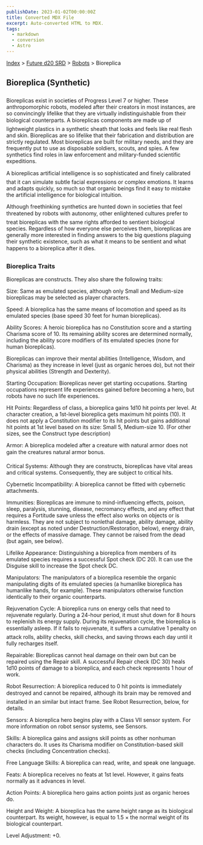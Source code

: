 ```yaml
---
publishDate: 2023-01-02T00:00:00Z
title: Converted MDX File
excerpt: Auto-converted HTML to MDX.
tags:
  - markdown
  - conversion
  - Astro
---
```


[Index](-index) > [Future d20 SRD](future-d20-srd-index) > [Robots](future-d20-srd-robots-index) > Bioreplica

## Bioreplica (Synthetic)

Bioreplicas exist in societies of Progress Level 7 or higher. These anthropomorphic robots, modeled after their creators in most instances, are so convincingly lifelike that they are virtually indistinguishable from their biological counterparts. A bioreplicas components are made up of lightweight plastics in a synthetic sheath that looks and feels like real flesh and skin. Bioreplicas are so lifelike that their fabrication and distribution are strictly regulated. Most bioreplicas are built for military needs, and they are frequently put to use as disposable soldiers, scouts, and spies. A few synthetics find roles in law enforcement and military-funded scientific expeditions.

A bioreplicas artificial intelligence is so sophisticated and finely calibrated that it can simulate subtle facial expressions or complex emotions. It learns and adapts quickly, so much so that organic beings find it easy to mistake the artificial intelligence for biological intuition.

Although freethinking synthetics are hunted down in societies that feel threatened by robots with autonomy, other enlightened cultures prefer to treat bioreplicas with the same rights afforded to sentient biological species. Regardless of how everyone else perceives them, bioreplicas are generally more interested in finding answers to the big questions plaguing their synthetic existence, such as what it means to be sentient and what happens to a bioreplica after it dies.

### Bioreplica Traits

Bioreplicas are constructs. They also share the following traits:

Size: Same as emulated species, although only Small and Medium-size bioreplicas may be selected as player characters.

Speed: A bioreplica has the same means of locomotion and speed as its emulated species (base speed 30 feet for human bioreplicas).

Ability Scores: A heroic bioreplica has no Constitution score and a starting Charisma score of 10. Its remaining ability scores are determined normally,
including the ability score modifiers of its emulated species (none for human bioreplicas).

Bioreplicas can improve their mental abilities (Intelligence, Wisdom, and Charisma) as they increase in level (just as organic heroes do), but not their
physical abilities (Strength and Dexterity).

Starting Occupation: Bioreplicas never get starting occupations. Starting occupations represent life experiences gained before becoming a hero, but robots have no such life experiences.

Hit Points: Regardless of class, a bioreplica gains 1d10 hit points per level. At character creation, a 1st-level bioreplica gets maximum hit points (10). It does not apply a Constitution modifier to its hit points but gains additional hit points at 1st level based on its size: Small 5, Medium-size 10. (For other sizes, see the Construct type description)

Armor: A bioreplica modeled after a creature with natural armor does not gain the creatures natural armor bonus.

Critical Systems: Although they are constructs, bioreplicas have vital areas and critical systems. Consequently, they are subject to critical hits.

Cybernetic Incompatibility: A bioreplica cannot be fitted with cybernetic attachments.

Immunities: Bioreplicas are immune to mind-influencing effects, poison, sleep, paralysis, stunning, disease, necromancy effects, and any effect that requires a Fortitude save unless the effect also works on objects or is harmless. They are not subject to nonlethal damage, ability damage, ability drain (except as noted
under Destruction/Restoration, below), energy drain, or the effects of massive damage. They cannot be raised from the dead (but again, see below).

Lifelike Appearance: Distinguishing a bioreplica from members of its emulated species requires a successful Spot check (DC 20). It can use the Disguise skill to increase the Spot check DC.

Manipulators: The manipulators of a bioreplica resemble the organic manipulating digits of its emulated species (a humanlike bioreplica has humanlike hands, for example). These manipulators otherwise function identically to their organic counterparts.

Rejuvenation Cycle: A bioreplica runs on energy cells that need to rejuvenate regularly. During a 24-hour period, it must shut down for 8 hours to replenish its energy supply. During its rejuvenation cycle, the bioreplica is essentially asleep. If it fails to rejuvenate, it suffers a cumulative 1 penalty on attack rolls, ability checks, skill checks, and saving throws each day until it fully recharges itself.

Repairable: Bioreplicas cannot heal damage on their own but can be repaired using the Repair skill. A successful Repair check (DC 30) heals 1d10 points of damage to a bioreplica, and each check represents 1 hour of work.

Robot Resurrection: A bioreplica reduced to 0 hit points is immediately destroyed and cannot be repaired, although its brain may be removed and installed in an similar but intact frame. See Robot Resurrection, below, for details.

Sensors: A bioreplica hero begins play with a Class VII sensor system. For more information on robot sensor systems, see Sensors.

Skills: A bioreplica gains and assigns skill points as other nonhuman characters do. It uses its Charisma modifier on Constitution-based skill checks (including Concentration checks).

Free Language Skills: A bioreplica can read, write, and speak one language.

Feats: A bioreplica receives no feats at 1st level. However, it gains feats normally as it advances in level.

Action Points: A bioreplica hero gains action points just as organic heroes do.

Height and Weight: A bioreplica has the same height range as its biological counterpart. Its weight, however, is equal to 1.5 × the normal weight of its
biological counterpart.

Level Adjustment: +0.
